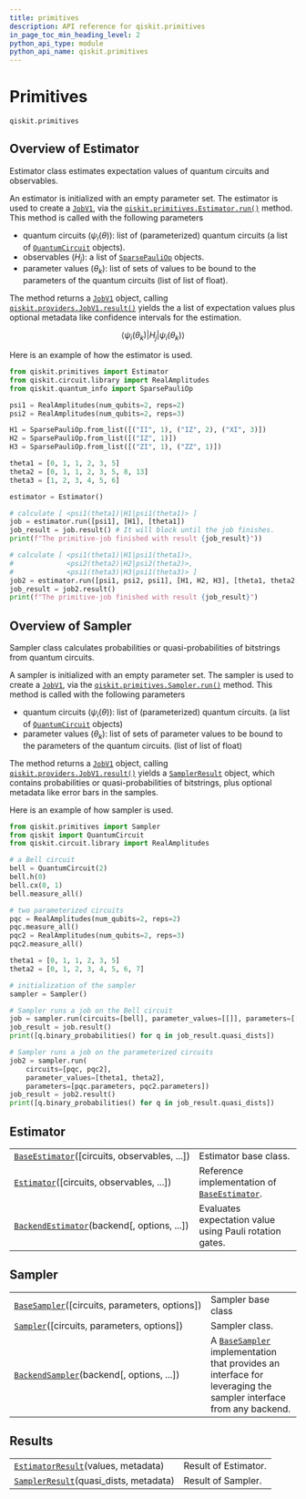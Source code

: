 ```yaml
---
title: primitives
description: API reference for qiskit.primitives
in_page_toc_min_heading_level: 2
python_api_type: module
python_api_name: qiskit.primitives
---
```


<span id="module-qiskit.primitives" />

<span id="qiskit-primitives" />

<span id="primitives-qiskit-primitives" />

# Primitives

`qiskit.primitives`

## Overview of Estimator

Estimator class estimates expectation values of quantum circuits and observables.

An estimator is initialized with an empty parameter set. The estimator is used to create a [`JobV1`](qiskit.providers.JobV1 "qiskit.providers.JobV1"), via the [`qiskit.primitives.Estimator.run()`](qiskit.primitives.Estimator#run "qiskit.primitives.Estimator.run") method. This method is called with the following parameters

*   quantum circuits ($\psi_i(\theta)$): list of (parameterized) quantum circuits (a list of [`QuantumCircuit`](qiskit.circuit.QuantumCircuit "qiskit.circuit.QuantumCircuit") objects).
*   observables ($H_j$): a list of [`SparsePauliOp`](qiskit.quantum_info.SparsePauliOp "qiskit.quantum_info.SparsePauliOp") objects.
*   parameter values ($\theta_k$): list of sets of values to be bound to the parameters of the quantum circuits (list of list of float).

The method returns a [`JobV1`](qiskit.providers.JobV1 "qiskit.providers.JobV1") object, calling [`qiskit.providers.JobV1.result()`](qiskit.providers.JobV1#result "qiskit.providers.JobV1.result") yields the a list of expectation values plus optional metadata like confidence intervals for the estimation.

$$
\langle\psi_i(\theta_k)|H_j|\psi_i(\theta_k)\rangle
$$

Here is an example of how the estimator is used.

```python
from qiskit.primitives import Estimator
from qiskit.circuit.library import RealAmplitudes
from qiskit.quantum_info import SparsePauliOp

psi1 = RealAmplitudes(num_qubits=2, reps=2)
psi2 = RealAmplitudes(num_qubits=2, reps=3)

H1 = SparsePauliOp.from_list([("II", 1), ("IZ", 2), ("XI", 3)])
H2 = SparsePauliOp.from_list([("IZ", 1)])
H3 = SparsePauliOp.from_list([("ZI", 1), ("ZZ", 1)])

theta1 = [0, 1, 1, 2, 3, 5]
theta2 = [0, 1, 1, 2, 3, 5, 8, 13]
theta3 = [1, 2, 3, 4, 5, 6]

estimator = Estimator()

# calculate [ <psi1(theta1)|H1|psi1(theta1)> ]
job = estimator.run([psi1], [H1], [theta1])
job_result = job.result() # It will block until the job finishes.
print(f"The primitive-job finished with result {job_result}"))

# calculate [ <psi1(theta1)|H1|psi1(theta1)>,
#             <psi2(theta2)|H2|psi2(theta2)>,
#             <psi1(theta3)|H3|psi1(theta3)> ]
job2 = estimator.run([psi1, psi2, psi1], [H1, H2, H3], [theta1, theta2, theta3])
job_result = job2.result()
print(f"The primitive-job finished with result {job_result}")
```

<span id="module-qiskit.primitives.base.base_sampler" />

## Overview of Sampler

Sampler class calculates probabilities or quasi-probabilities of bitstrings from quantum circuits.

A sampler is initialized with an empty parameter set. The sampler is used to create a [`JobV1`](qiskit.providers.JobV1 "qiskit.providers.JobV1"), via the [`qiskit.primitives.Sampler.run()`](qiskit.primitives.Sampler#run "qiskit.primitives.Sampler.run") method. This method is called with the following parameters

*   quantum circuits ($\psi_i(\theta)$): list of (parameterized) quantum circuits. (a list of [`QuantumCircuit`](qiskit.circuit.QuantumCircuit "qiskit.circuit.QuantumCircuit") objects)
*   parameter values ($\theta_k$): list of sets of parameter values to be bound to the parameters of the quantum circuits. (list of list of float)

The method returns a [`JobV1`](qiskit.providers.JobV1 "qiskit.providers.JobV1") object, calling [`qiskit.providers.JobV1.result()`](qiskit.providers.JobV1#result "qiskit.providers.JobV1.result") yields a [`SamplerResult`](qiskit.primitives.SamplerResult "qiskit.primitives.SamplerResult") object, which contains probabilities or quasi-probabilities of bitstrings, plus optional metadata like error bars in the samples.

Here is an example of how sampler is used.

```python
from qiskit.primitives import Sampler
from qiskit import QuantumCircuit
from qiskit.circuit.library import RealAmplitudes

# a Bell circuit
bell = QuantumCircuit(2)
bell.h(0)
bell.cx(0, 1)
bell.measure_all()

# two parameterized circuits
pqc = RealAmplitudes(num_qubits=2, reps=2)
pqc.measure_all()
pqc2 = RealAmplitudes(num_qubits=2, reps=3)
pqc2.measure_all()

theta1 = [0, 1, 1, 2, 3, 5]
theta2 = [0, 1, 2, 3, 4, 5, 6, 7]

# initialization of the sampler
sampler = Sampler()

# Sampler runs a job on the Bell circuit
job = sampler.run(circuits=[bell], parameter_values=[[]], parameters=[[]])
job_result = job.result()
print([q.binary_probabilities() for q in job_result.quasi_dists])

# Sampler runs a job on the parameterized circuits
job2 = sampler.run(
    circuits=[pqc, pqc2],
    parameter_values=[theta1, theta2],
    parameters=[pqc.parameters, pqc2.parameters])
job_result = job2.result()
print([q.binary_probabilities() for q in job_result.quasi_dists])
```

## Estimator

|                                                                                                                         |                                                                                                                   |
| ----------------------------------------------------------------------------------------------------------------------- | ----------------------------------------------------------------------------------------------------------------- |
| [`BaseEstimator`](qiskit.primitives.BaseEstimator "qiskit.primitives.BaseEstimator")(\[circuits, observables, ...])     | Estimator base class.                                                                                             |
| [`Estimator`](qiskit.primitives.Estimator "qiskit.primitives.Estimator")(\[circuits, observables, ...])                 | Reference implementation of [`BaseEstimator`](qiskit.primitives.BaseEstimator "qiskit.primitives.BaseEstimator"). |
| [`BackendEstimator`](qiskit.primitives.BackendEstimator "qiskit.primitives.BackendEstimator")(backend\[, options, ...]) | Evaluates expectation value using Pauli rotation gates.                                                           |

## Sampler

|                                                                                                                   |                                                                                                                                                                                   |
| ----------------------------------------------------------------------------------------------------------------- | --------------------------------------------------------------------------------------------------------------------------------------------------------------------------------- |
| [`BaseSampler`](qiskit.primitives.BaseSampler "qiskit.primitives.BaseSampler")(\[circuits, parameters, options])  | Sampler base class                                                                                                                                                                |
| [`Sampler`](qiskit.primitives.Sampler "qiskit.primitives.Sampler")(\[circuits, parameters, options])              | Sampler class.                                                                                                                                                                    |
| [`BackendSampler`](qiskit.primitives.BackendSampler "qiskit.primitives.BackendSampler")(backend\[, options, ...]) | A [`BaseSampler`](qiskit.primitives.BaseSampler "qiskit.primitives.BaseSampler") implementation that provides an interface for leveraging the sampler interface from any backend. |

## Results

|                                                                                                              |                      |
| ------------------------------------------------------------------------------------------------------------ | -------------------- |
| [`EstimatorResult`](qiskit.primitives.EstimatorResult "qiskit.primitives.EstimatorResult")(values, metadata) | Result of Estimator. |
| [`SamplerResult`](qiskit.primitives.SamplerResult "qiskit.primitives.SamplerResult")(quasi\_dists, metadata) | Result of Sampler.   |

